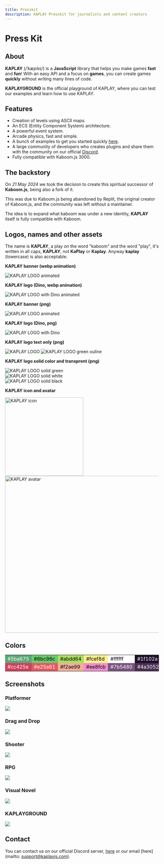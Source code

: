 ```yaml
---
title: Presskit
description: KAPLAY Presskit for journalists and content creators
---
```





# Press Kit

## About

**KAPLAY** (_/ˈkæpleɪ/_) is a **JavaScript** library that helps you make games
**fast** and **fun**! With an easy API and a focus on **games**, you can create
games **quickly** without writing many lines of code.

**KAPLAYGROUND** is the official playground of KAPLAY, where you can test our
examples and learn how to use KAPLAY.

## Features

- Creation of levels using ASCII maps.
- An ECS (Entity Component System) architecture.
- A powerful event system.
- Arcade physics, fast and simple.
- A bunch of examples to get you started quickly
  [here](https://play.kaplayjs.com).
- A large community of developers who creates plugins and share them with the
  community on our official [Discord](https://discord.com/invite/aQ6RuQm3TF).
- Fully compatible with Kaboom.js 3000.

## The backstory

On _21 May 2024_ we took the decision to create this spiritual successor of
**Kaboom.js**, being also a fork of it.

This was due to Kaboom.js being abandoned by Replit, the original creator of
Kaboom.js, and the community was left without a maintainer.

The idea is to expand what kaboom was under a new identity, **KAPLAY** itself is
fully compatible with Kaboom.

## Logos, names and other assets

The name is **KAPLAY**, a play on the word "kaboom" and the word "play", it's
written in all caps, **KAPLAY**, not **KaPlay** or **Kaplay**. Anyway **kaplay**
(lowercase) is also acceptable.

**KAPLAY banner (webp animation)**

<img
  src={kaplayBannerAnim.src}
  alt="KAPLAY LOGO animated"
  width={kaplayBannerAnim.width} height={kaplayBannerAnim.height}
  loading="lazy"
  decoding="async"
  class="pixelated"
/>

**KAPLAY logo (Dino, webp animation)**

<img
  src={kaplayLogoDinoAnim.src}
  alt="KAPLAY LOGO with Dino animated"
  width={kaplayLogoDinoAnim.width} height={kaplayLogoDinoAnim.height}
  loading="lazy"
  decoding="async"
  class="pixelated"
/>

**KAPLAY banner (png)**

<img
  src={kaplayBanner.src}
  alt="KAPLAY LOGO animated"
  width={kaplayBanner.width} height={kaplayBanner.height}
  loading="lazy"
  decoding="async"
  class="pixelated"
/>

**KAPLAY logo (Dino, png)**

<img
  src={kaplayLogoDino.src}
  alt="KAPLAY LOGO with Dino"
  width={kaplayLogoDino.width} height={kaplayLogoDino.height}
  loading="lazy"
  decoding="async"
  class="pixelated"
/>

**KAPLAY logo text only (png)**

<div class="grid grid-cols-2 gap-4">
    <img
      src={kaplayLogo.src}
      alt="KAPLAY LOGO"
      width={kaplayLogo.width} height={kaplayLogo.height}
      loading="lazy"
      decoding="async"
      class="pixelated"
    />
    <img
      src={kaplayLogoGreen.src}
      alt="KAPLAY LOGO green ouline"
      width={kaplayLogoGreen.width} height={kaplayLogoGreen.height}
      loading="lazy"
      decoding="async"
      class="pixelated"
    />
</div>

**KAPLAY logo solid color and transprent (png)**

<div class="flex flex-wrap gap-px bg-base-50 p-px rounded-xl">
  <div class="grow basis-5/12 lg:basis-1/4 bg-base-200 px-6 rounded-xl">
    <img
      src={kaplayLogoSolidGreen.src}
      alt="KAPLAY LOGO solid green"
      width={kaplayLogoSolidGreen.width} height={kaplayLogoSolidGreen.height}
      loading="lazy"
      decoding="async"
      class="pixelated"
    />
  </div>
  <div class="grow basis-5/12 lg:basis-1/4 bg-base-200 px-6 rounded-xl">
    <img
      src={kaplayLogoSolidWhite.src}
      alt="KAPLAY LOGO solid white"
      width={kaplayLogoSolidWhite.width} height={kaplayLogoSolidWhite.height}
      loading="lazy"
      decoding="async"
      class="pixelated"
    />
  </div>
  <div class="grow basis-5/12 lg:basis-1/4 bg-white px-6 rounded-xl">
    <img
      src={kaplayLogoSolidBlack.src}
      alt="KAPLAY LOGO solid black"
      width={kaplayLogoSolidBlack.width} height={kaplayLogoSolidBlack.height}
      loading="lazy"
      decoding="async"
      class="pixelated"
    />
  </div>
</div>

**KAPLAY icon and avatar**

<div class="grid grid-cols-2 gap-px bg-base-50 p-px rounded-xl">
  <div class="flex items-center justify-center bg-base-200 rounded-xl">
    <img
      src="/favicon.png"
      alt="KAPLAY icon"
      width="256" height="256"
      loading="lazy"
      decoding="async"
      class="pixelated not-prose"
    />
  </div>
  <img
    src="/kaplay-avatar.png"
    alt="KAPLAY avatar"
    width="512" height="512"
    loading="lazy"
    decoding="async"
    class="pixelated not-prose rounded-xl"
  />
</div>

## Colors

<table class="table-auto w-auto font-mono rounded-xl overflow-hidden">
  <tr class="flex flex-wrap">
    <td class="grow basis-1/3 lg:basis-0 w-20 text-center !ps-3" style="background-color: #5ba675; color: #ffffff;">#5ba675</td>
    <td class="grow basis-1/3 lg:basis-0 w-20 text-center" style="background-color: #6bc96c; color: #000000;">#6bc96c</td>
    <td class="grow basis-1/3 lg:basis-0 w-20 text-center" style="background-color: #abdd64; color: #000000;">#abdd64</td>
    <td class="grow basis-1/3 lg:basis-0 w-20 text-center" style="background-color: #fcef8d; color: #000000;">#fcef8d</td>
    <td class="grow basis-1/3 lg:basis-0 w-20 text-center" style="background-color: #ffffff; color: #000000;">#ffffff</td>
    <td class="grow basis-1/3 lg:basis-0 w-20 text-center !pe-3" style="background-color: #1f102a; color: #ffffff;">#1f102a</td>
  </tr>
  <tr class="flex flex-wrap">
    <td class="grow basis-1/3 lg:basis-0 w-20 text-center !ps-3" style="background-color: #cc425e; color: #ffffff;">#cc425e</td>
    <td class="grow basis-1/3 lg:basis-0 w-20 text-center" style="background-color: #e25a61; color: #ffffff;">#e25a61</td>
    <td class="grow basis-1/3 lg:basis-0 w-20 text-center" style="background-color: #f2ae99; color: #000000;">#f2ae99</td>
    <td class="grow basis-1/3 lg:basis-0 w-20 text-center" style="background-color: #ee8fcb; color: #000000;">#ee8fcb</td>
    <td class="grow basis-1/3 lg:basis-0 w-20 text-center" style="background-color: #7b5480; color: #ffffff;">#7b5480</td>
    <td class="grow basis-1/3 lg:basis-0 w-20 text-center !pe-3" style="background-color: #4a3052; color: #ffffff;">#4a3052</td>
  </tr>
</table>

## Screenshots

### Platformer

![](../assets/2024-06-10-15-51-54.png)

### Drag and Drop

![](../assets/2024-06-10-15-48-20.png)

### Shooter

![](../assets/2024-06-10-15-53-05.png)

### RPG

![](../assets/2024-06-10-15-53-26.png)

### Visual Novel

![](../assets/2024-06-10-15-55-16.png)

### KAPLAYGROUND

![](../assets/2024-06-10-15-56-25.png)

## Contact

You can contact us on our official Discord server,
[here](https://discord.com/invite/aQ6RuQm3TF) or our email [here](mailto:
support@kaplayjs.com).
